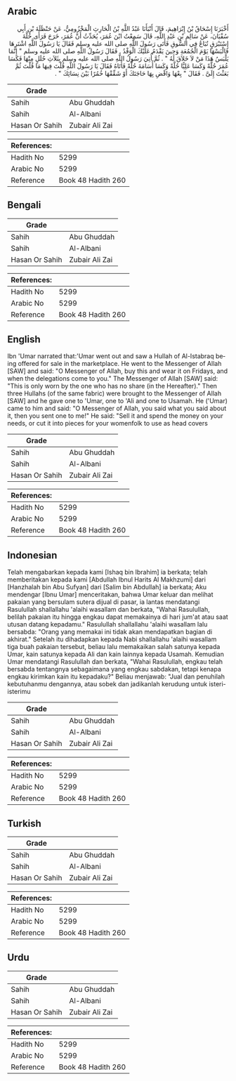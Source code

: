 ## Arabic


<div dir="rtl" lang="ar" style={{fontSize:'larger',backgroundColor:'#f8f9fa',padding:20}}>
أَخْبَرَنَا إِسْحَاقُ بْنُ إِبْرَاهِيمَ، قَالَ أَنْبَأَنَا عَبْدُ اللَّهِ بْنُ الْحَارِثِ الْمَخْزُومِيُّ، عَنْ حَنْظَلَةَ بْنِ أَبِي سُفْيَانَ، عَنْ سَالِمِ بْنِ عَبْدِ اللَّهِ، قَالَ سَمِعْتُ ابْنَ عُمَرَ، يُحَدِّثُ أَنَّ عُمَرَ، خَرَجَ فَرَأَى حُلَّةَ إِسْتَبْرَقٍ تُبَاعُ فِي السُّوقِ فَأَتَى رَسُولَ اللَّهِ صلى الله عليه وسلم فَقَالَ يَا رَسُولَ اللَّهِ اشْتَرِهَا فَالْبَسْهَا يَوْمَ الْجُمُعَةِ وَحِينَ يَقْدَمُ عَلَيْكَ الْوَفْدُ ‏.‏ فَقَالَ رَسُولُ اللَّهِ صلى الله عليه وسلم ‏"‏ إِنَّمَا يَلْبَسُ هَذَا مَنْ لاَ خَلاَقَ لَهُ ‏"‏ ‏.‏ ثُمَّ أُتِيَ رَسُولُ اللَّهِ صلى الله عليه وسلم بِثَلاَثِ حُلَلٍ مِنْهَا فَكَسَا عُمَرَ حُلَّةً وَكَسَا عَلِيًّا حُلَّةً وَكَسَا أُسَامَةَ حُلَّةً فَأَتَاهُ فَقَالَ يَا رَسُولَ اللَّهِ قُلْتَ فِيهَا مَا قُلْتَ ثُمَّ بَعَثْتَ إِلَىَّ ‏.‏ فَقَالَ ‏"‏ بِعْهَا وَاقْضِ بِهَا حَاجَتَكَ أَوْ شَقِّقْهَا خُمُرًا بَيْنَ نِسَائِكَ ‏"‏ ‏.‏
</div>
<div style={{backgroundColor:'#f8f9fa',padding:20, marginBottom: 10}}><table> <thead> <tr> <th>Grade</th> <th></th> </tr> </thead> <tbody> <tr><td>Sahih</td><td>Abu Ghuddah</td></tr><tr><td>Sahih</td><td>Al-Albani</td></tr><tr><td>Hasan Or Sahih</td><td>Zubair Ali Zai</td></tr></tbody></table><table> <thead> <tr> <th>References:</th> <th></th> </tr> </thead> <tbody><tr><td>Hadith No</td><td>5299</td></tr><tr><td>Arabic No</td><td>5299</td></tr><tr><td>Reference</td><td>Book 48 Hadith 260</td></tr></tbody></table></div>

## Bengali


<div dir="ltr" lang="bn" style={{fontSize:'larger',backgroundColor:'#f8f9fa',padding:20}}>

</div>
<div style={{backgroundColor:'#f8f9fa',padding:20, marginBottom: 10}}><table> <thead> <tr> <th>Grade</th> <th></th> </tr> </thead> <tbody> <tr><td>Sahih</td><td>Abu Ghuddah</td></tr><tr><td>Sahih</td><td>Al-Albani</td></tr><tr><td>Hasan Or Sahih</td><td>Zubair Ali Zai</td></tr></tbody></table><table> <thead> <tr> <th>References:</th> <th></th> </tr> </thead> <tbody><tr><td>Hadith No</td><td>5299</td></tr><tr><td>Arabic No</td><td>5299</td></tr><tr><td>Reference</td><td>Book 48 Hadith 260</td></tr></tbody></table></div>

## English


<div dir="ltr" lang="en" style={{fontSize:'larger',backgroundColor:'#f8f9fa',padding:20}}>
Ibn 'Umar narrated that:'Umar went out and saw a Hullah of Al-Istabraq being offered for sale in the marketplace. He went to the Messenger of Allah [SAW] and said: "O Messenger of Allah, buy this and wear it on Fridays, and when the delegations come to you." The Messenger of Allah [SAW] said: "This is only worn by the one who has no share (in the Hereafter)." Then three Hullahs (of the same fabric) were brought to the Messenger of Allah [SAW] and he gave one to 'Umar, one to 'Ali and one to Usamah. He ('Umar) came to him and said: "O Messenger of Allah, you said what you said about it, then you sent one to me!" He said: "Sell it and spend the money on your needs, or cut it into pieces for your womenfolk to use as head covers
</div>
<div style={{backgroundColor:'#f8f9fa',padding:20, marginBottom: 10}}><table> <thead> <tr> <th>Grade</th> <th></th> </tr> </thead> <tbody> <tr><td>Sahih</td><td>Abu Ghuddah</td></tr><tr><td>Sahih</td><td>Al-Albani</td></tr><tr><td>Hasan Or Sahih</td><td>Zubair Ali Zai</td></tr></tbody></table><table> <thead> <tr> <th>References:</th> <th></th> </tr> </thead> <tbody><tr><td>Hadith No</td><td>5299</td></tr><tr><td>Arabic No</td><td>5299</td></tr><tr><td>Reference</td><td>Book 48 Hadith 260</td></tr></tbody></table></div>

## Indonesian


<div dir="ltr" lang="id" style={{fontSize:'larger',backgroundColor:'#f8f9fa',padding:20}}>
Telah mengabarkan kepada kami [Ishaq bin Ibrahim] ia berkata; telah memberitakan kepada kami [Abdullah Ibnul Harits Al Makhzumi] dari [Hanzhalah bin Abu Sufyan] dari [Salim bin Abdullah] ia berkata; Aku mendengar [Ibnu Umar] menceritakan, bahwa Umar keluar dan melihat pakaian yang bersulam sutera dijual di pasar, ia lantas mendatangi Rasulullah shallallahu 'alaihi wasallam dan berkata, "Wahai Rasulullah, belilah pakaian itu hingga engkau dapat memakainya di hari jum'at atau saat utusan datang kepadamu." Rasulullah shallallahu 'alaihi wasallam lalu bersabda: "Orang yang memakai ini tidak akan mendapatkan bagian di akhirat." Setelah itu dihadapkan kepada Nabi shallallahu 'alaihi wasallam tiga buah pakaian tersebut, beliau lalu memakaikan salah satunya kepada Umar, kain satunya kepada Ali dan kain lainnya kepada Usamah. Kemudian Umar mendatangi Rasulullah dan berkata, "Wahai Rasulullah, engkau telah bersabda tentangnya sebagaimana yang engkau sabdakan, tetapi kenapa engkau kirimkan kain itu kepadaku?" Beliau menjawab: "Jual dan penuhilah kebutuhanmu dengannya, atau sobek dan jadikanlah kerudung untuk isteri-isterimu
</div>
<div style={{backgroundColor:'#f8f9fa',padding:20, marginBottom: 10}}><table> <thead> <tr> <th>Grade</th> <th></th> </tr> </thead> <tbody> <tr><td>Sahih</td><td>Abu Ghuddah</td></tr><tr><td>Sahih</td><td>Al-Albani</td></tr><tr><td>Hasan Or Sahih</td><td>Zubair Ali Zai</td></tr></tbody></table><table> <thead> <tr> <th>References:</th> <th></th> </tr> </thead> <tbody><tr><td>Hadith No</td><td>5299</td></tr><tr><td>Arabic No</td><td>5299</td></tr><tr><td>Reference</td><td>Book 48 Hadith 260</td></tr></tbody></table></div>

## Turkish


<div dir="ltr" lang="tr" style={{fontSize:'larger',backgroundColor:'#f8f9fa',padding:20}}>

</div>
<div style={{backgroundColor:'#f8f9fa',padding:20, marginBottom: 10}}><table> <thead> <tr> <th>Grade</th> <th></th> </tr> </thead> <tbody> <tr><td>Sahih</td><td>Abu Ghuddah</td></tr><tr><td>Sahih</td><td>Al-Albani</td></tr><tr><td>Hasan Or Sahih</td><td>Zubair Ali Zai</td></tr></tbody></table><table> <thead> <tr> <th>References:</th> <th></th> </tr> </thead> <tbody><tr><td>Hadith No</td><td>5299</td></tr><tr><td>Arabic No</td><td>5299</td></tr><tr><td>Reference</td><td>Book 48 Hadith 260</td></tr></tbody></table></div>

## Urdu


<div dir="rtl" lang="ur" style={{fontSize:'larger',backgroundColor:'#f8f9fa',padding:20}}>

</div>
<div style={{backgroundColor:'#f8f9fa',padding:20, marginBottom: 10}}><table> <thead> <tr> <th>Grade</th> <th></th> </tr> </thead> <tbody> <tr><td>Sahih</td><td>Abu Ghuddah</td></tr><tr><td>Sahih</td><td>Al-Albani</td></tr><tr><td>Hasan Or Sahih</td><td>Zubair Ali Zai</td></tr></tbody></table><table> <thead> <tr> <th>References:</th> <th></th> </tr> </thead> <tbody><tr><td>Hadith No</td><td>5299</td></tr><tr><td>Arabic No</td><td>5299</td></tr><tr><td>Reference</td><td>Book 48 Hadith 260</td></tr></tbody></table></div>